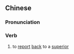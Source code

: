 {{also|禀复|稟复}}
==Chinese==
{{zh-forms|s=禀复}}

===Pronunciation===
{{zh-pron
|m=bǐngfù
|cat=v
}}

===Verb===
{{zh-verb}}

# to [[report]] [[back]] to a [[superior]]